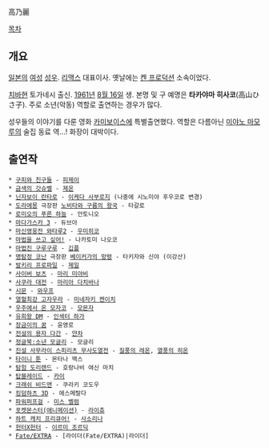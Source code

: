 高乃麗

[[목차]]

== 개요 ==
[[일본]]의 [[여성]] [[성우]]. [[리맥스]] 대표이사. 옛날에는 [[켄 프로덕션]] 소속이었다.

[[치바]]현 토가네시 출신. [[1961년]] [[8월 16일]] 생. 본명 및 구 예명은 '''타카야마 히사코'''(高山ひさ子). 주로 소년(악동) 역할로 출연하는 경우가 많다.

성우들의 이야기를 다룬 영화 [[카미보이스]]에 특별출연했다. 역할은 다름아닌 [[미야노 마모루]]의 술집 동료 역...! 화장이 대박이다.

== 출연작 ==
 * [[구피와 친구들]] - [[피제이]]
 * [[금색의 갓슈벨]] - [[제온]]
 * [[닌자보이 란타로]] - [[이케다 사부로지]] (나중에 시노미야 후우코로 변경)
 * [[도라에몽]] 극장판 [[노비타와 구름의 왕국]] - 타갈로
 * [[로미오의 푸른 하늘]] - 안토니오
 * [[마다가스카 3]] - 듀브아
 * [[마신영웅전 와타루2]] - [[우미히코]]
 * [[마법을 쓰고 싶어!]] - 나카토미 나오코
 * [[마법진 구루구루]] - [[깁플]]
 * [[명탐정 코난]] 극장판 [[베이커가의 망령]] - 타키자와 신야 (이강산)
 * [[발키리 프로파일]] - [[제일]]
 * [[사이버 보츠]] - [[마리 미야비]]
 * [[사쿠라 대전]] - [[마리아 다치바나]]
 * [[시문]] - [[와우프]]
 * [[열혈최강 고자우라]] - [[미네자키 켄이치]]
 * [[우주에서 온 모자코]] - [[모몬자]]
 * [[유희왕 듀얼몬스터즈|유희왕 DM]] - [[인섹터 하가]]
 * [[장금이의 꿈]] - 윤영로
 * [[전설의 용자 다간]] - [[얀차]]
 * [[정글북:소년 모글리]] - 모글리
 * [[진설 사무라이 스피리츠 무사도열전]] - [[질풍의 레온]], [[열풍의 히온]]
 * [[타이니 툰]] - 몬타나 맥스
 * [[탐험 도리랜드]] - 호랑나비 여신 마치
 * [[탑블레이드]] - [[카이(탑블레이드)|카이]]
 * [[천하무적 크래쉬 비드맨|크래쉬 비드맨]] - 쿠라키 코도우
 * [[킹덤하츠 3D]] - 에스메랄다
 * [[파워퍼프걸]] - [[미스 벨럼]]
 * [[포켓몬스터(애니메이션)]] - [[라이츄]]
 * [[하트 캐치 프리큐어!]] - [[사소리나]]
 * [[헌터X헌터]] - [[이르미 조르딕]]
 * [[Fate/EXTRA]] - [라이더(Fate/EXTRA)|라이더]
